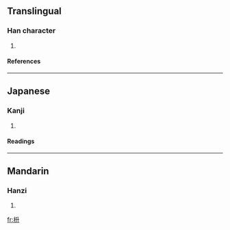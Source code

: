 ==Translingual==
===Han character===
{{Han char|rn=75|rad=木|as=04|sn=8|four=|canj=木竹廿 (DHT)}}
# {{defn|Han|sort=木04}}
====References====
{{Han ref|kx=0517.011|dkj=14577|hdz=21170.121|uh=67A1|ud=26529}}

----
==Japanese==
===Kanji===
{{ja-kanji|grade=|rs=木04}}
# {{defn|Japanese}} 
====Readings====
{{ja-readings|on=|kun=[[ます]] (masu)}}

----
==Mandarin==
===Hanzi===
{{cmn-hanzi|pin=[[dǒu]] ([[dou3]]), [[jiǎn]] ([[jian3]])|wg=tou<sup>3</sup>, chien<sup>3</sup>}}
# {{defn|Mandarin}}

[[fr:枡]]